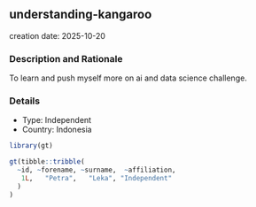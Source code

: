 
## understanding-kangaroo
creation date: 2025-10-20


### Description and Rationale

To learn and push myself more on ai and data science challenge.

### Details

* Type: Independent
* Country: Indonesia

```r
library(gt)

gt(tibble::tribble(
  ~id, ~forename, ~surname,  ~affiliation,
   1L,   "Petra",   "Leka", "Independent"
  )
)
```
